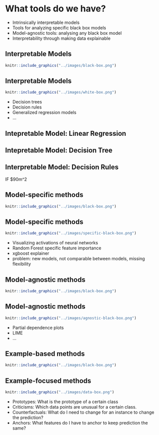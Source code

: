 # What tools do we have?

<div class="notes">
- Intrinsically interpretable models
- Tools for analyzing specific black box models
- Model-agnostic tools: analysing any black box model
- Interpretability through making data explainable
</div>


## Interpretable Models

```r
knitr::include_graphics("../images/black-box.png")
```

## Interpretable Models

```r
knitr::include_graphics("../images/white-box.png")
```

<div class="notes">
- Decision trees
- Decision rules
- Generalized regression models
- ...
</div>

## Intepretable Model: Linear Regression {.center data-background=../images/lm.png data-background-size=contain}

## Intepretable Model: Decision Tree {.center data-background=../images/tree.png data-background-size=contain}

## Interpretable Model: Decision Rules {.emphasizedabit}

IF $90m^2\



## Model-specific methods

```r
knitr::include_graphics("../images/black-box.png")
```


## Model-specific methods

```r
knitr::include_graphics("../images/specific-black-box.png")
```

<div class="notes">
- Visualizing activations of neural networks
- Random Forest specific feature importance
- xgboost explainer
- problem: new models, not comparable between models, missing flexibility
</div>


## Model-agnostic methods

```r
knitr::include_graphics("../images/black-box.png")
```


## Model-agnostic methods

```r
knitr::include_graphics("../images/agnostic-black-box.png")
```

<div class="notes">
- Partial dependence plots
- LIME
- ...
</div>



## Example-based methods

```r
knitr::include_graphics("../images/black-box.png")
```




## Example-focused methods
```r
knitr::include_graphics("../images/data-box.png")
```

<div class="notes">
- Prototypes: What is the prototype of a certain class
- Criticisms: Which data points are unusual for a certain class. 
- Counterfactuals: What do I need to change for an instance to change the prediction?
- Anchors: What features do I have to anchor to keep prediction the same?
</div>

